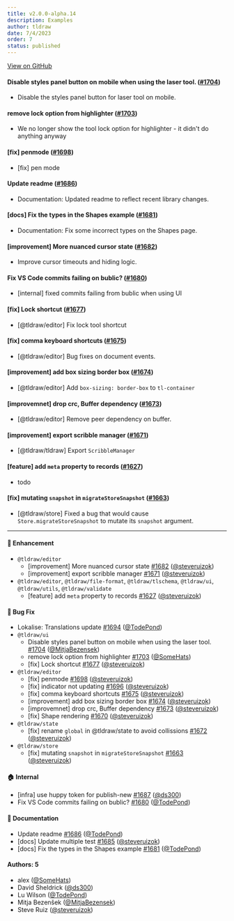 ```yaml
---
title: v2.0.0-alpha.14
description: Examples
author: tldraw
date: 7/4/2023
order: 7
status: published
---
```


[View on GitHub](https://github.com/tldraw/tldraw/releases/tag/v2.0.0-alpha.14)

#### Disable styles panel button on mobile when using the laser tool. ([#1704](https://github.com/tldraw/tldraw/pull/1704))

- Disable the styles panel button for laser tool on mobile.

#### remove lock option from highlighter ([#1703](https://github.com/tldraw/tldraw/pull/1703))

- We no longer show the tool lock option for highlighter - it didn't do anything anyway

#### [fix] penmode ([#1698](https://github.com/tldraw/tldraw/pull/1698))

- [fix] pen mode

#### Update readme ([#1686](https://github.com/tldraw/tldraw/pull/1686))

- Documentation: Updated readme to reflect recent library changes.

#### [docs] Fix the types in the Shapes example ([#1681](https://github.com/tldraw/tldraw/pull/1681))

- Documentation: Fix some incorrect types on the Shapes page.

#### [improvement] More nuanced cursor state ([#1682](https://github.com/tldraw/tldraw/pull/1682))

- Improve cursor timeouts and hiding logic.

#### Fix VS Code commits failing on bublic? ([#1680](https://github.com/tldraw/tldraw/pull/1680))

- [internal] fixed commits failing from bublic when using UI

#### [fix] Lock shortcut ([#1677](https://github.com/tldraw/tldraw/pull/1677))

- [@tldraw/editor] Fix lock tool shortcut

#### [fix] comma keyboard shortcuts ([#1675](https://github.com/tldraw/tldraw/pull/1675))

- [@tldraw/editor] Bug fixes on document events.

#### [improvement] add box sizing border box ([#1674](https://github.com/tldraw/tldraw/pull/1674))

- [@tldraw/editor] Add `box-sizing: border-box` to `tl-container`

#### [improvemnet] drop crc, Buffer dependency ([#1673](https://github.com/tldraw/tldraw/pull/1673))

- [@tldraw/editor] Remove peer dependency on buffer.

#### [improvement] export scribble manager ([#1671](https://github.com/tldraw/tldraw/pull/1671))

- [@tldraw/tldraw] Export `ScribbleManager`

#### [feature] add `meta` property to records ([#1627](https://github.com/tldraw/tldraw/pull/1627))

- todo

#### [fix] mutating `snapshot` in `migrateStoreSnapshot` ([#1663](https://github.com/tldraw/tldraw/pull/1663))

- [@tldraw/store] Fixed a bug that would cause `Store.migrateStoreSnapshot` to mutate its `snapshot` argument.

---

#### 🚀 Enhancement

- `@tldraw/editor`
  - [improvement] More nuanced cursor state [#1682](https://github.com/tldraw/tldraw/pull/1682) ([@steveruizok](https://github.com/steveruizok))
  - [improvement] export scribble manager [#1671](https://github.com/tldraw/tldraw/pull/1671) ([@steveruizok](https://github.com/steveruizok))
- `@tldraw/editor`, `@tldraw/file-format`, `@tldraw/tlschema`, `@tldraw/ui`, `@tldraw/utils`, `@tldraw/validate`
  - [feature] add `meta` property to records [#1627](https://github.com/tldraw/tldraw/pull/1627) ([@steveruizok](https://github.com/steveruizok))

#### 🐛 Bug Fix

- Lokalise: Translations update [#1694](https://github.com/tldraw/tldraw/pull/1694) ([@TodePond](https://github.com/TodePond))
- `@tldraw/ui`
  - Disable styles panel button on mobile when using the laser tool. [#1704](https://github.com/tldraw/tldraw/pull/1704) ([@MitjaBezensek](https://github.com/MitjaBezensek))
  - remove lock option from highlighter [#1703](https://github.com/tldraw/tldraw/pull/1703) ([@SomeHats](https://github.com/SomeHats))
  - [fix] Lock shortcut [#1677](https://github.com/tldraw/tldraw/pull/1677) ([@steveruizok](https://github.com/steveruizok))
- `@tldraw/editor`
  - [fix] penmode [#1698](https://github.com/tldraw/tldraw/pull/1698) ([@steveruizok](https://github.com/steveruizok))
  - [fix] indicator not updating [#1696](https://github.com/tldraw/tldraw/pull/1696) ([@steveruizok](https://github.com/steveruizok))
  - [fix] comma keyboard shortcuts [#1675](https://github.com/tldraw/tldraw/pull/1675) ([@steveruizok](https://github.com/steveruizok))
  - [improvement] add box sizing border box [#1674](https://github.com/tldraw/tldraw/pull/1674) ([@steveruizok](https://github.com/steveruizok))
  - [improvemnet] drop crc, Buffer dependency [#1673](https://github.com/tldraw/tldraw/pull/1673) ([@steveruizok](https://github.com/steveruizok))
  - [fix] Shape rendering [#1670](https://github.com/tldraw/tldraw/pull/1670) ([@steveruizok](https://github.com/steveruizok))
- `@tldraw/state`
  - [fix] rename `global` in @tldraw/state to avoid collissions [#1672](https://github.com/tldraw/tldraw/pull/1672) ([@steveruizok](https://github.com/steveruizok))
- `@tldraw/store`
  - [fix] mutating `snapshot` in `migrateStoreSnapshot` [#1663](https://github.com/tldraw/tldraw/pull/1663) ([@steveruizok](https://github.com/steveruizok))

#### 🏠 Internal

- [infra] use huppy token for publish-new [#1687](https://github.com/tldraw/tldraw/pull/1687) ([@ds300](https://github.com/ds300))
- Fix VS Code commits failing on bublic? [#1680](https://github.com/tldraw/tldraw/pull/1680) ([@TodePond](https://github.com/TodePond))

#### 📝 Documentation

- Update readme [#1686](https://github.com/tldraw/tldraw/pull/1686) ([@TodePond](https://github.com/TodePond))
- [docs] Update multiple test [#1685](https://github.com/tldraw/tldraw/pull/1685) ([@steveruizok](https://github.com/steveruizok))
- [docs] Fix the types in the Shapes example [#1681](https://github.com/tldraw/tldraw/pull/1681) ([@TodePond](https://github.com/TodePond))

#### Authors: 5

- alex ([@SomeHats](https://github.com/SomeHats))
- David Sheldrick ([@ds300](https://github.com/ds300))
- Lu Wilson ([@TodePond](https://github.com/TodePond))
- Mitja Bezenšek ([@MitjaBezensek](https://github.com/MitjaBezensek))
- Steve Ruiz ([@steveruizok](https://github.com/steveruizok))
